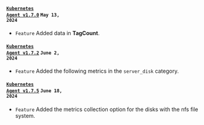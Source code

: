 #### <code class='changelog-service'><a href="../release-notes/k8s/k8s-1_7_0">Kubernetes Agent v1.7.0</a></code> <code class='changelog-date'>May 13, 2024</code>

- <code class="Feature">Feature</code> Added data in <b>TagCount</b>.

#### <code class='changelog-service'><a href="../release-notes/k8s/k8s-1_7_2">Kubernetes Agent v1.7.2</a></code> <code class='changelog-date'>June 2, 2024</code>

- <code class="Feature">Feature</code> Added the following metrics in the <code>server_disk</code> category.

#### <code class='changelog-service'><a href="../release-notes/k8s/k8s-1_7_5">Kubernetes Agent v1.7.5</a></code> <code class='changelog-date'>June 18, 2024</code>

- <code class="Feature">Feature</code> Added the metrics collection option for the disks with the nfs file system.
